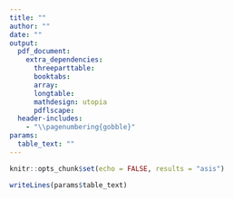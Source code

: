 ```yaml
---
title: ""
author: ""
date: ""
output: 
  pdf_document: 
    extra_dependencies: 
      threeparttable:
      booktabs:
      array:
      longtable:
      mathdesign: utopia
      pdflscape:
  header-includes: 
    - "\\pagenumbering{gobble}"
params: 
  table_text: ""
---
```


```r
knitr::opts_chunk$set(echo = FALSE, results = "asis")
```

```r
writeLines(params$table_text)
```




